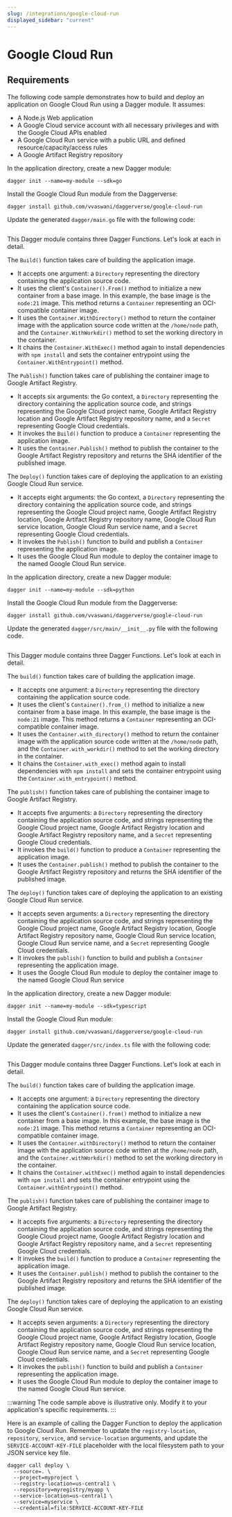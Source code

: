 ```yaml
---
slug: /integrations/google-cloud-run
displayed_sidebar: "current"
---
```



# Google Cloud Run

## Requirements

The following code sample demonstrates how to build and deploy an application on Google Cloud Run using a Dagger module. It assumes:

- A Node.js Web application
- A Google Cloud service account with all necessary privileges and with the Google Cloud APIs enabled
- A Google Cloud Run service with a public URL and defined resource/capacity/access rules
- A Google Artifact Registry repository

<Tabs groupId="language">
<TabItem value="Go">

In the application directory, create a new Dagger module:

```shell
dagger init --name=my-module --sdk=go
```

Install the Google Cloud Run module from the Daggerverse:

```shell
dagger install github.com/vvaswani/daggerverse/google-cloud-run
```

Update the generated `dagger/main.go` file with the following code:

```go file=./snippets/google-cloud-run/go/main.go
```

This Dagger module contains three Dagger Functions. Let's look at each in detail.

The `Build()` function takes care of building the application image.
  - It accepts one argument: a `Directory` representing the directory containing the application source code.
  - It uses the client's `Container().From()` method to initialize a new container from a base image. In this example, the base image is the `node:21` image. This method returns a `Container` representing an OCI-compatible container image.
  - It uses the `Container.WithDirectory()` method to return the container image with the application source code written at the `/home/node` path, and the `Container.WithWorkdir()` method to set the working directory in the container.
  - It chains the `Container.WithExec()` method again to install dependencies with `npm install` and sets the container entrypoint using the `Container.WithEntrypoint()` method.

The `Publish()` function takes care of publishing the container image to Google Artifact Registry.
  - It accepts six arguments: the Go context, a `Directory` representing the directory containing the application source code, and strings representing the Google Cloud project name, Google Artifact Registry location and Google Artifact Registry repository name, and a `Secret` representing Google Cloud credentials.
  - It invokes the `Build()` function to produce a `Container` representing the application image.
  - It uses the `Container.Publish()` method to publish the container to the Google Artifact Registry repository and returns the SHA identifier of the published image.

The `Deploy()` function takes care of deploying the application to an existing Google Cloud Run service.
  - It accepts eight arguments: the Go context, a `Directory` representing the directory containing the application source code, and strings representing the Google Cloud project name, Google Artifact Registry location, Google Artifact Registry repository name, Google Cloud Run service location, Google Cloud Run service name, and a `Secret` representing Google Cloud credentials.
  - It invokes the `Publish()` function to build and publish a `Container` representing the application image.
  - It uses the Google Cloud Run module to deploy the container image to the named Google Cloud Run service.

</TabItem>
<TabItem value="Python">

In the application directory, create a new Dagger module:

```shell
dagger init --name=my-module --sdk=python
```

Install the Google Cloud Run module from the Daggerverse:

```shell
dagger install github.com/vvaswani/daggerverse/google-cloud-run
```

Update the generated `dagger/src/main/__init__.py` file with the following code.

```python file=./snippets/google-cloud-run/python/main.py
```

This Dagger module contains three Dagger Functions. Let's look at each in detail.

The `build()` function takes care of building the application image.
  - It accepts one argument: a `Directory` representing the directory containing the application source code.
  - It uses the client's `Container().from_()` method to initialize a new container from a base image. In this example, the base image is the `node:21` image. This method returns a `Container` representing an OCI-compatible container image.
  - It uses the `Container.with_directory()` method to return the container image with the application source code written at the `/home/node` path, and the `Container.with_workdir()` method to set the working directory in the container.
  - It chains the `Container.with_exec()` method again to install dependencies with `npm install` and sets the container entrypoint using the `Container.with_entrypoint()` method.

The `publish()` function takes care of publishing the container image to Google Artifact Registry.
  - It accepts five arguments: a `Directory` representing the directory containing the application source code, and strings representing the Google Cloud project name, Google Artifact Registry location and Google Artifact Registry repository name, and a `Secret` representing Google Cloud credentials.
  - It invokes the `build()` function to produce a `Container` representing the application image.
  - It uses the `Container.publish()` method to publish the container to the Google Artifact Registry repository and returns the SHA identifier of the published image.

The `deploy()` function takes care of deploying the application to an existing Google Cloud Run service.
  - It accepts seven arguments: a `Directory` representing the directory containing the application source code, and strings representing the Google Cloud project name, Google Artifact Registry location, Google Artifact Registry repository name, Google Cloud Run service location, Google Cloud Run service name, and a `Secret` representing Google Cloud credentials.
  - It invokes the `publish()` function to build and publish a `Container` representing the application image.
  - It uses the Google Cloud Run module to deploy the container image to the named Google Cloud Run service

</TabItem>
<TabItem value="TypeScript">

In the application directory, create a new Dagger module:

```shell
dagger init --name=my-module --sdk=typescript
```

Install the Google Cloud Run module:

```shell
dagger install github.com/vvaswani/daggerverse/google-cloud-run
```

Update the generated `dagger/src/index.ts` file with the following code:

```typescript file=./snippets/google-cloud-run/typescript/index.ts
```

This Dagger module contains three Dagger Functions. Let's look at each in detail.

The `build()` function takes care of building the application image.
  - It accepts one argument: a `Directory` representing the directory containing the application source code.
  - It uses the client's `Container().from()` method to initialize a new container from a base image. In this example, the base image is the `node:21` image. This method returns a `Container` representing an OCI-compatible container image.
  - It uses the `Container.withDirectory()` method to return the container image with the application source code written at the `/home/node` path, and the `Container.withWorkdir()` method to set the working directory in the container.
  - It chains the `Container.withExec()` method again to install dependencies with `npm install` and sets the container entrypoint using the `Container.withEntrypoint()` method.

The `publish()` function takes care of publishing the container image to Google Artifact Registry.
  - It accepts five arguments: a `Directory` representing the directory containing the application source code, and strings representing the Google Cloud project name, Google Artifact Registry location and Google Artifact Registry repository name, and a `Secret` representing Google Cloud credentials.
  - It invokes the `build()` function to produce a `Container` representing the application image.
  - It uses the `Container.publish()` method to publish the container to the Google Artifact Registry repository and returns the SHA identifier of the published image.

The `deploy()` function takes care of deploying the application to an existing Google Cloud Run service.
  - It accepts seven arguments: a `Directory` representing the directory containing the application source code, and strings representing the Google Cloud project name, Google Artifact Registry location, Google Artifact Registry repository name, Google Cloud Run service location, Google Cloud Run service name, and a `Secret` representing Google Cloud credentials.
  - It invokes the `publish()` function to build and publish a `Container` representing the application image.
  - It uses the Google Cloud Run module to deploy the container image to the named Google Cloud Run service.

</TabItem>
</Tabs>

:::warning
The code sample above is illustrative only. Modify it to your application's specific requirements.
:::

Here is an example of calling the Dagger Function to deploy the application to Google Cloud Run. Remember to update the `registry-location`, `repository`, `service`, and `service-location` arguments, and update the `SERVICE-ACCOUNT-KEY-FILE` placeholder with the local filesystem path to your JSON service key file.

```shell
dagger call deploy \
  --source=. \
  --project=myproject \
  --registry-location=us-central1 \
  --repository=myregistry/myapp \
  --service-location=us-central1 \
  --service=myservice \
  --credential=file:SERVICE-ACCOUNT-KEY-FILE
```
